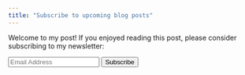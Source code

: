 ---
title: "Subscribe to upcoming blog posts"
---

Welcome to my post! If you enjoyed reading this post, please consider subscribing to my newsletter:

<form action="https://us18.list-manage.com/subscribe/post?u=7fbf23d6cf3189de9b20ca2e2&amp;id=300638" method="post" target="_blank">
  <input type="email" value="" name="EMAIL" class="email" id="mce-EMAIL" placeholder="Email Address" required>
  <input type="submit" value="Subscribe" name="subscribe" id="mc-embedded-subscribe" class="button">
</form>